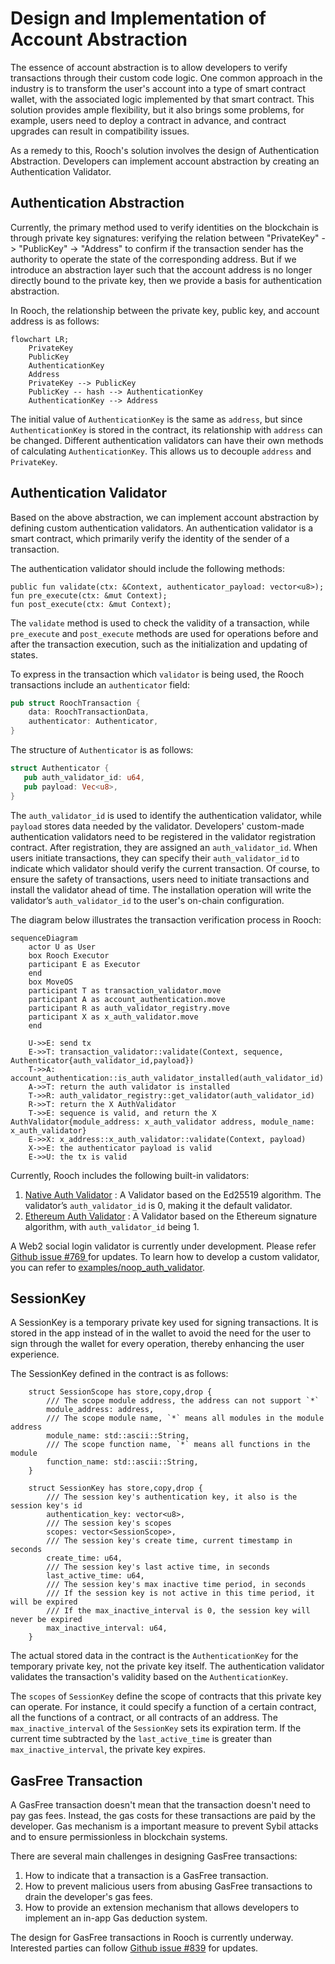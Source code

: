 # Design and Implementation of Account Abstraction

The essence of account abstraction is to allow developers to verify transactions through their custom code logic. One common approach in the industry is to transform the user's account into a type of smart contract wallet, with the associated logic implemented by that smart contract.
This solution provides ample flexibility, but it also brings some problems, for example, users need to deploy a contract in advance, and contract upgrades can result in compatibility issues.

As a remedy to this, Rooch's solution involves the design of Authentication Abstraction. Developers can implement account abstraction by creating an Authentication Validator.

## Authentication Abstraction

Currently, the primary method used to verify identities on the blockchain is through private key signatures: verifying the relation between "PrivateKey" -> "PublicKey" -> "Address" to confirm if the transaction sender has the authority to operate the state of the corresponding address.
But if we introduce an abstraction layer such that the account address is no longer directly bound to the private key, then we provide a basis for authentication abstraction.

In Rooch, the relationship between the private key, public key, and account address is as follows:

```mermaid
flowchart LR;
    PrivateKey
    PublicKey
    AuthenticationKey
    Address
    PrivateKey --> PublicKey
    PublicKey -- hash --> AuthenticationKey
    AuthenticationKey --> Address
```

The initial value of `AuthenticationKey` is the same as `address`, but since `AuthenticationKey` is stored in the contract, its relationship with `address` can be changed. Different authentication validators can have their own methods of calculating `AuthenticationKey`.
This allows us to decouple `address` and `PrivateKey`.

## Authentication Validator

Based on the above abstraction, we can implement account abstraction by defining custom authentication validators. An authentication validator is a smart contract, which primarily verify the identity of the sender of a transaction.

The authentication validator should include the following methods:

```move
public fun validate(ctx: &Context, authenticator_payload: vector<u8>);
fun pre_execute(ctx: &mut Context);
fun post_execute(ctx: &mut Context);
```

The `validate` method is used to check the validity of a transaction, while `pre_execute` and `post_execute` methods are used for operations before and after the transaction execution, such as the initialization and updating of states.

To express in the transaction which `validator` is being used, the Rooch transactions include an `authenticator` field:

```rust
pub struct RoochTransaction {
    data: RoochTransactionData,
    authenticator: Authenticator,
}
```

The structure of `Authenticator` is as follows:

```rust
struct Authenticator {
   pub auth_validator_id: u64,
   pub payload: Vec<u8>,
}
```

The `auth_validator_id` is used to identify the authentication validator, while `payload` stores data needed by the validator. 
Developers' custom-made authentication validators need to be registered in the validator registration contract. After registration, they are assigned an `auth_validator_id`.
When users initiate transactions, they can specify their `auth_validator_id` to indicate which validator should verify the current transaction.
Of course, to ensure the safety of transactions, users need to initiate transactions and install the validator ahead of time. The installation operation will write the validator’s `auth_validator_id` to the user's on-chain configuration.

The diagram below illustrates the transaction verification process in Rooch:

```mermaid
sequenceDiagram
    actor U as User
    box Rooch Executor
    participant E as Executor
    end
    box MoveOS
    participant T as transaction_validator.move
    participant A as account_authentication.move
    participant R as auth_validator_registry.move
    participant X as x_auth_validator.move
    end

    U->>E: send tx
    E->>T: transaction_validator::validate(Context, sequence, Authenticator{auth_validator_id,payload})
    T->>A: account_authentication::is_auth_validator_installed(auth_validator_id)
    A->>T: return the auth validator is installed
    T->>R: auth_validator_registry::get_validator(auth_validator_id)
    R->>T: return the X AuthValidator
    T->>E: sequence is valid, and return the X AuthValidator{module_address: x_auth_validator address, module_name: x_auth_validator}
    E->>X: x_address::x_auth_validator::validate(Context, payload)
    X->>E: the authenticator payload is valid
    E->>U: the tx is valid 
```

Currently, Rooch includes the following built-in validators:

1. [Native Auth Validator](https://github.com/rooch-network/rooch/blob/main/frameworks/rooch-framework/sources/auth_validator/native_validator.move) : A Validator based on the Ed25519 algorithm. The validator’s `auth_validator_id` is 0, making it the default validator.
2. [Ethereum Auth Validator](https://github.com/rooch-network/rooch/blob/main/frameworks/rooch-framework/sources/auth_validator/ethereum_validator.move) : A Validator based on the Ethereum signature algorithm, with `auth_validator_id` being 1. 

A Web2 social login validator is currently under development. Please refer [Github issue #769 ](https://github.com/rooch-network/rooch/issues/769) for updates.
To learn how to develop a custom validator, you can refer to [examples/noop_auth_validator](https://github.com/rooch-network/rooch/blob/main/examples/noop_auth_validator).  

## SessionKey

A SessionKey is a temporary private key used for signing transactions. It is stored in the app instead of in the wallet to avoid the need for the user to sign through the wallet for every operation, thereby enhancing the user experience.

The SessionKey defined in the contract is as follows:

```move
    struct SessionScope has store,copy,drop {
        /// The scope module address, the address can not support `*`
        module_address: address,
        /// The scope module name, `*` means all modules in the module address
        module_name: std::ascii::String,
        /// The scope function name, `*` means all functions in the module
        function_name: std::ascii::String,
    }

    struct SessionKey has store,copy,drop {
        /// The session key's authentication key, it also is the session key's id
        authentication_key: vector<u8>,
        /// The session key's scopes
        scopes: vector<SessionScope>,
        /// The session key's create time, current timestamp in seconds
        create_time: u64,
        /// The session key's last active time, in seconds
        last_active_time: u64,
        /// The session key's max inactive time period, in seconds
        /// If the session key is not active in this time period, it will be expired
        /// If the max_inactive_interval is 0, the session key will never be expired
        max_inactive_interval: u64,
    }
```

The actual stored data in the contract is the `AuthenticationKey` for the temporary private key, not the private key itself. The authentication validator validates the transaction's validity based on the `AuthenticationKey`.

The `scopes` of `SessionKey` define the scope of contracts that this private key can operate. For instance, it could specify a function of a certain contract, all the functions of a contract, or all contracts of an address.
The `max_inactive_interval` of the `SessionKey` sets its expiration term. If the current time subtracted by the `last_active_time` is greater than `max_inactive_interval`, the private key expires.

## GasFree Transaction

A GasFree transaction doesn't mean that the transaction doesn't need to pay gas fees. Instead, the gas costs for these transactions are paid by the developer. Gas mechanism is a important measure to prevent Sybil attacks and to ensure permissionless in blockchain systems.

There are several main challenges in designing GasFree transactions:

1. How to indicate that a transaction is a GasFree transaction.
2. How to prevent malicious users from abusing GasFree transactions to drain the developer's gas fees.
3. How to provide an extension mechanism that allows developers to implement an in-app Gas deduction system.

The design for GasFree transactions in Rooch is currently underway. Interested parties can follow [Github issue #839](https://github.com/rooch-network/rooch/issues/839) for updates.